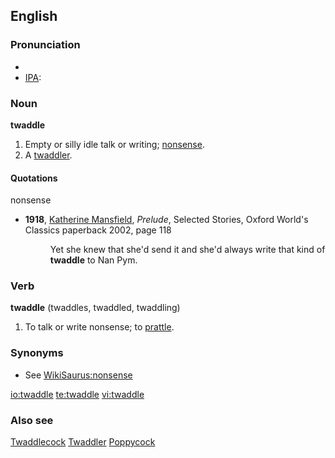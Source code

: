 ==English==
===Pronunciation===
*{{audio|en-us-twaddle.ogg|Audio (US)}}
*[[IPA]]: {{IPAchar|ˈtwædlə}}

===Noun===
'''twaddle'''
#Empty or silly idle talk or writing; [[nonsense]].
#A [[twaddler]].

====Quotations====
;nonsense
*'''1918''', [[w:Katherine Mansfield|Katherine Mansfield]], ''Prelude'', Selected Stories, Oxford World's Classics paperback 2002, page 118
*: Yet she knew that she'd send it and she'd always write that kind of '''twaddle''' to Nan Pym.

===Verb===
'''twaddle''' (twaddles, twaddled, twaddling)
#To talk or write nonsense; to [[prattle]].

===Synonyms===
*See [[WikiSaurus:nonsense]]

[[io:twaddle]]
[[te:twaddle]]
[[vi:twaddle]]

===Also see===
[[Twaddlecock]]
[[Twaddler]]
[[Poppycock]]